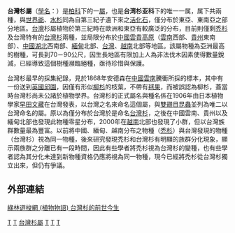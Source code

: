 {{Automatic taxobox
| taxon = Taiwania
| image = Taiwania cryptomerioides3.jpg
| image_caption = [[台灣杉|台灣杉]] ''T. cryptomerioides''
| authority = [[早田文藏|Hayata]] , 1906
| subdivision_ranks = [[種|種]]
| subdivision = 
* [[台灣杉|台灣杉]] ''T. cryptomerioides''
* [[禿杉|禿杉]] ''T. flousiana''
}}

'''台灣杉屬'''（[[學名|學名]]：''{{lang|la|Taiwania}}''）是[[柏科|柏科]]下的一[[屬|屬]]，也是'''台湾杉亚科'''下的唯一一属，属下共兩種，與[[世界爺|世界爺]]、[[水杉|水杉]]同為自第三紀孑遺下來之[[活化石|活化石]]，僅分布於東亞、東南亞之部分地區。[[台灣|台灣]]杉屬植物於第三紀時在歐洲和東亞有較廣泛的分布，目前則僅剩[[禿杉|禿杉]]及台灣特有的[[台灣杉|台灣杉]]兩種，並局限分布於[[中國|中國]][[雲貴高原|雲貴高原]]（[[雲南|雲南]]西部、[[貴州|貴州]]東南部）、[[中國|中國]][[湖北|湖北]]西南部、[[緬甸|緬甸]]北部、[[台灣|台灣]]、[[越南|越南]]北部等地區。該屬物種為亞洲最高的樹種，可長到70－90公尺，因生長地區有限加上人為非法伐木因素使得數量銳減，已經導致這個樹種瀕臨絕種，亟待珍惜與保護。

台灣杉最早的採集紀錄，見於1868年安德森在[[中國|中國]][[雲南|雲南]]騰衝所採的標本，其中有一份送到[[英國|英國]][[邱園|邱園]]，因僅有形似[[柳杉|柳杉]]的枝葉，不帶有[[毬果|毬果]]，而被誤認為柳杉，蓋當時台灣杉尚未公諸於植物學界。台灣杉的正式屬名與種名係在1906年由日本植物學家[[早田文藏|早田文藏]]在台灣發表，以台灣之名來命名這個屬，與[[雙翅目|雙翅目]][[昆蟲|昆蟲]]{{link-en|台灣大蚊屬|Taiwanina}}並列為唯二以台灣命名的屬。原以為僅分布於台灣於是命名[[台灣杉|台灣杉]]，之後在中國雲南、貴州以及緬甸北部也發現此物種零星分布，2000年在[[越南|越南]]北部也發現了小群，但以台灣族群數量最為豐富。以前將中國、緬甸、越南分布之物種（[[禿杉|禿杉]]）與台灣發現的物種（台灣杉）視為同一物種，後來研究發現禿杉和台灣杉有明顯的族群分化現象，顯示兩族群之分離已有一段時間，因此有些學者將禿杉視為台灣杉的變種，也有些學者認為其分化未達到新物種資格仍應將視為同一物種，現今已經將禿杉從台灣杉獨立出來，但仍有爭議。

==外部連結==

[http://transylva-accommodation.blogspot.com/2008/08/blog-post.html 綠林遊梭網 (植物物語) 台灣杉的前世今生] {{Wayback|url=http://transylva-accommodation.blogspot.com/2008/08/blog-post.html |date=20160305030610 }}
{{Taxonbar|from=Q10915539}}

[[Category:孑遗植物|T]]
[[Category:瀕危物種|T]]
[[Category:台灣杉屬|]]
[[Category:緬甸植物|T]]
[[Category:越南植物|T]]
[[Category:台灣植物|T]]